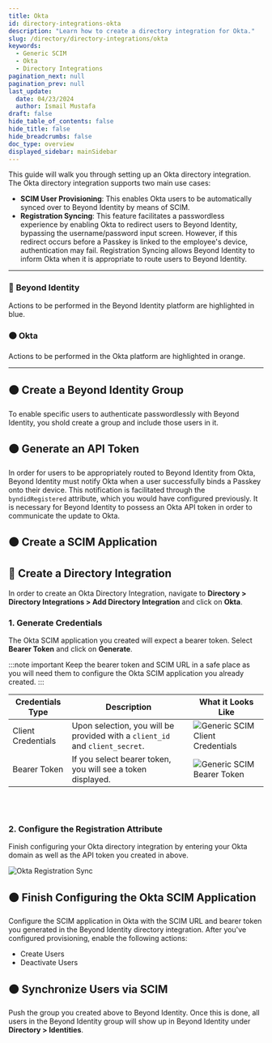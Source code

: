 ```yaml
---
title: Okta
id: directory-integrations-okta
description: "Learn how to create a directory integration for Okta."
slug: /directory/directory-integrations/okta
keywords:
  - Generic SCIM
  - Okta
  - Directory Integrations
pagination_next: null
pagination_prev: null
last_update:
  date: 04/23/2024
  author: Ismail Mustafa
draft: false
hide_table_of_contents: false
hide_title: false
hide_breadcrumbs: false
doc_type: overview
displayed_sidebar: mainSidebar
---
```



This guide will walk you through setting up an Okta directory integration. The Okta directory integration supports two main use cases:
- **SCIM User Provisioning**: This enables Okta users to be automatically synced over to Beyond Identity by means of SCIM.
- **Registration Syncing**: This feature facilitates a passwordless experience by enabling Okta to redirect users to Beyond Identity, bypassing the username/password input screen. However, if this redirect occurs before a Passkey is linked to the employee's device, authentication may fail. Registration Syncing allows Beyond Identity to inform Okta when it is appropriate to route users to Beyond Identity.

---

### 🔵 **Beyond Identity**

Actions to be performed in the Beyond Identity platform are highlighted in blue.

### 🟠 **Okta**

Actions to be performed in the Okta platform are highlighted in orange.

---

## 🟠 Create a Beyond Identity Group

To enable specific users to authenticate passwordlessly with Beyond Identity, you shold create a group and include those users in it.

<Arcade clip={Clip.OktaIntegrationGuideGroupCreation} />

## 🟠 Generate an API Token

In order for users to be appropriately routed to Beyond Identity from Okta, Beyond Identity must notify Okta when a user successfully binds a Passkey onto their device. This notification is facilitated through the `byndidRegistered` attribute, which you would have configured previously. It is necessary for Beyond Identity to possess an Okta API token in order to communicate the update to Okta.

<Arcade clip={Clip.OktaIntegrationGuideAPITokenGeneration} />

## 🟠 Create a SCIM Application

<Arcade clip={Clip.OktaIntegrationGuideCreateSCIMApplication} />

## 🔵 Create a Directory Integration

In order to create an Okta Directory Integration, navigate to **Directory > Directory Integrations > Add Directory Integration** and click on **Okta**.

### 1. Generate Credentials

The Okta SCIM application you created will expect a bearer token. Select **Bearer Token** and click on **Generate**.

:::note important
Keep the bearer token and SCIM URL in a safe place as you will need them to configure the Okta SCIM application you already created.
:::

| Credentials Type   | Description                                                                  | What it Looks Like                                                                       |
| ------------------ | ---------------------------------------------------------------------------- | ---------------------------------------------------------------------------------------- |
| Client Credentials | Upon selection, you will be provided with a `client_id` and `client_secret`. | ![Generic SCIM Client Credentials](../../../static/img/generic-scim-client-credentials.png) |
| Bearer Token       | If you select bearer token, you will see a token displayed.                  | ![Generic SCIM Bearer Token](../../../static/img/generic-scim-bearer-token.png)             |

<br></br>

### 2. Configure the Registration Attribute

Finish configuring your Okta directory integration by entering your Okta domain as well as the API token you created in above.

![Okta Registration Sync](../../../static/img/okta-registration-sync.png)

## 🟠 Finish Configuring the Okta SCIM Application

Configure the SCIM application in Okta with the SCIM URL and bearer token you generated in the Beyond Identity directory integration. After you've configured provisioning, enable the following actions:
- Create Users
- Deactivate Users

<Arcade clip={Clip.OktaIntegrationGuideConfigureSCIMApplication} />

## 🟠 Synchronize Users via SCIM

Push the group you created above to Beyond Identity. Once this is done, all users in the Beyond Identity group will show up in Beyond Identity under **Directory > Identities**.

<Arcade clip={Clip.OktaIntegrationGuidePushGroupSCIMApplication} />
